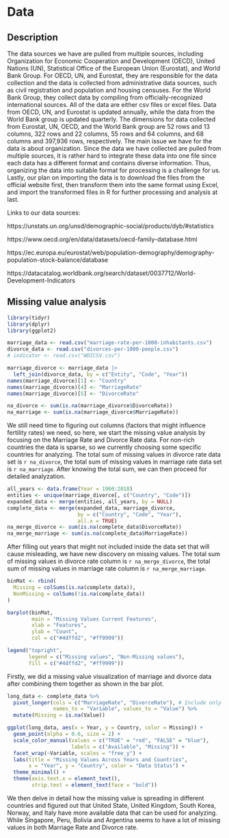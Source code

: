 # Data

## Description

The data sources we have are pulled from multiple sources, including Organization for Economic Cooperation and Development (OECD), United Nations (UN), Statistical Office of the European Union (Eurostat), and World Bank Group. For OECD, UN, and Eurostat, they are responsible for the data collection and the data is collected from administrative data sources, such as civil registration and population and housing censuses. For the World Bank Group, they collect data by compiling from officially-recognized international sources. All of the data are either csv files or excel files. Data from OECD, UN, and Eurostat is updated annually, while the data from the World Bank group is updated quarterly. The dimensions for data collected from Eurostat, UN, OECD, and the World Bank group are 52 rows and 13 columns,  322 rows and 22 columns, 55 rows and 64 columns, and 68 columns and 397,936 rows, respectively. The main issue we have for the data is about organization. Since the data we have collected are pulled from multiple sources, it is rather hard to integrate these data into one file since each data has a different format and contains diverse information. Thus, organizing the data into suitable format for processing is a challenge for us. Lastly, our plan on importing the data is to download the files from the official website first, then transform them into the same format using Excel, and import the transformed files in R for further processing and analysis at last.


Links to our data sources:

https://unstats.un.org/unsd/demographic-social/products/dyb/#statistics

https://www.oecd.org/en/data/datasets/oecd-family-database.html

https://ec.europa.eu/eurostat/web/population-demography/demography-population-stock-balance/database

https://datacatalog.worldbank.org/search/dataset/0037712/World-Development-Indicators 


## Missing value analysis
```r
library(tidyr)
library(dplyr)
library(ggplot2)
```

```r
marriage_data <- read.csv("marriage-rate-per-1000-inhabitants.csv")
divorce_data <- read.csv("divorces-per-1000-people.csv")
# indicator <- read.csv("WDICSV.csv")
```

```r
marriage_divorce <- marriage_data |> 
  left_join(divorce_data, by = c("Entity", "Code", "Year")) 
names(marriage_divorce)[1] <- "Country"
names(marriage_divorce)[4] <- "MarriageRate"
names(marriage_divorce)[5] <- "DivorceRate"

na_divorce <- sum(is.na(marriage_divorce$DivorceRate))
na_marriage <- sum(is.na(marriage_divorce$MarriageRate))
```
We still need time to figuring out columns (factors that might influence fertility rates) we need, so here,
we start the missing value analysis by focusing on the Marriage Rate and Divorce Rate data. For non-rich countries the data is sparse, so we currently choosing some specific countries for analyzing. The total sum of missing values in divorce rate data set is `r na_divorce`, the total sum of missing values in marriage rate data set is `r na_marriage`. After knowing the total sum, we can then proceed for detailed analyzation.

```r
all_years <- data.frame(Year = 1960:2018)
entities <- unique(marriage_divorce[, c("Country", "Code")])
expanded_data <- merge(entities, all_years, by = NULL)
complete_data <- merge(expanded_data, marriage_divorce, 
                       by = c("Country", "Code", "Year"), 
                       all.x = TRUE)
na_merge_divorce <- sum(is.na(complete_data$DivorceRate))
na_merge_marriage <- sum(is.na(complete_data$MarriageRate))
```
After filling out years that might not included inside the data set that will cause misleading, we have new discovery on missing values. The total sum of missing values in divorce rate column is `r na_merge_divorce`, the total sum of missing values in marriage rate column is `r na_merge_marriage`. 
```r
binMat <- rbind(
  Missing = colSums(is.na(complete_data)),
  NonMissing = colSums(!is.na(complete_data))
)

barplot(binMat, 
        main = "Missing Values Current Features", 
        xlab = "Features", 
        ylab = "Count", 
        col = c("#4dffd2", "#ff9999"))

legend("topright", 
       legend = c("Missing values", "Non-Missing values"), 
       fill = c("#4dffd2", "#ff9999"))
```
Firstly, we did a missing value visualization of marriage and divorce data after combining them together as shown in the bar plot.

```r
long_data <- complete_data %>%
  pivot_longer(cols = c("MarriageRate", "DivorceRate"), # Include only relevant columns
               names_to = "Variable", values_to = "Value") %>%
  mutate(Missing = is.na(Value)) 

ggplot(long_data, aes(x = Year, y = Country, color = Missing)) +
  geom_point(alpha = 0.6, size = 2) +
  scale_color_manual(values = c("TRUE" = "red", "FALSE" = "blue"),
                     labels = c("Available", "Missing")) +
  facet_wrap(~Variable, scales = "free_y") +
  labs(title = "Missing Values Across Years and Countries",
       x = "Year", y = "Country", color = "Data Status") +
  theme_minimal() +
  theme(axis.text.x = element_text(),
        strip.text = element_text(face = "bold"))
```
We then delve in detail how the missing value is spreading in different countries and figured 
out that United State, United Kingdom, South Korea, Norway, and Italy have more available data 
that can be used for analyzing. While Singapore, Peru, Bolivia and Argentina seems to have a lot
of missing values in both Marriage Rate and Divorce rate.

